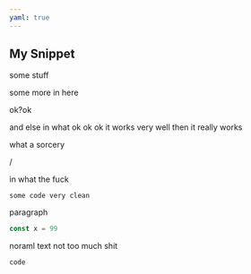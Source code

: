 ```yaml
---
yaml: true
---
```


## My Snippet

some stuff

some more in here

ok?ok

and else in what ok ok ok it works very well then it really works

what a sorcery

/

in what the fuck

```
some code very clean
```

paragraph

```js
const x = 99
```

noraml text not too much shit

```
code
```